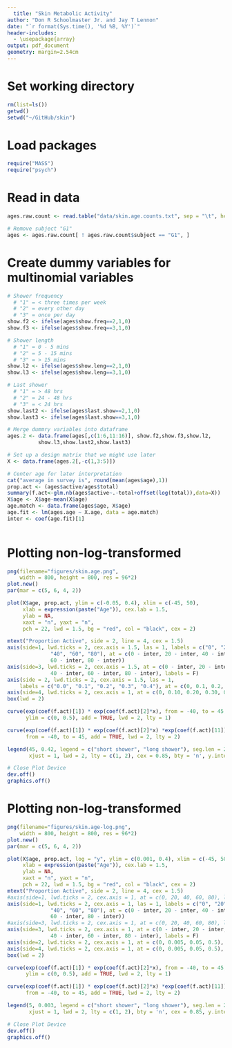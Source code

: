 ```yaml
---
  title: "Skin Metabolic Activity"
author: "Don R Schoolmaster Jr. and Jay T Lennon"
date: "`r format(Sys.time(), '%d %B, %Y')`"
header-includes:
  - \usepackage{array}
output: pdf_document
geometry: margin=2.54cm
---
```


# Set working directory
```r
rm(list=ls())
getwd()
setwd("~/GitHub/skin")
```

# Load packages
```r
require("MASS")
require("psych")
```

# Read in data 
```r
ages.raw.count <- read.table("data/skin.age.counts.txt", sep = "\t", header = T)

# Remove subject "G1"
ages <- ages.raw.count[ ! ages.raw.count$subject == "G1", ]
```

# Create dummy variables for multinomial variables
```r
# Shower frequency
  # "1" = < three times per week
  # "2" = every other day
  # "3" = once per day
show.f2 <- ifelse(ages$show.freq==2,1,0)
show.f3 <- ifelse(ages$show.freq==3,1,0)

# Shower length
  # "1" = 0 - 5 mins
  # "2" = 5 - 15 mins
  # "3" = > 15 mins
show.l2 <- ifelse(ages$show.leng==2,1,0)
show.l3 <- ifelse(ages$show.leng==3,1,0)

# Last shower
  # "1" = > 48 hrs
  # "2" = 24 - 48 hrs
  # "3" = < 24 hrs
show.last2 <- ifelse(ages$last.show==2,1,0)
show.last3 <- ifelse(ages$last.show==3,1,0)

# Merge dummry variables into dataframe
ages.2 <- data.frame(ages[,c(1:6,11:16)], show.f2,show.f3,show.l2, 
          show.l3,show.last2,show.last3)

# Set up a design matrix that we might use later
X <- data.frame(ages.2[,-c(1,3:5)])

# Center age for later interpretation
cat("average in survey is", round(mean(ages$age),1))
prop.act <- (ages$active/ages$total)
summary(f.act<-glm.nb(ages$active~.-total+offset(log(total)),data=X))
X$age <- X$age-mean(X$age)
age.match <- data.frame(ages$age, X$age)
age.fit <- lm(ages.age ~ X.age, data = age.match)
inter <- coef(age.fit)[1]
  
```

# Plotting non-log-transformed
```r
png(filename="figures/skin.age.png",
    width = 800, height = 800, res = 96*2)
plot.new()
par(mar = c(5, 6, 4, 2))

plot(X$age, prop.act, ylim = c(-0.05, 0.4), xlim = c(-45, 50), 
     xlab = expression(paste("Age")), cex.lab = 1.5,
     ylab = NA,
     xaxt = "n", yaxt = "n",
     pch = 22, lwd = 1.5, bg = "red", col = "black", cex = 2)

mtext("Proportion Active", side = 2, line = 4, cex = 1.5)
axis(side=1, lwd.ticks = 2, cex.axis = 1.5, las = 1, labels = c("0", "20",
              "40", "60", "80"), at = c(0 - inter, 20 - inter, 40 - inter, 
              60 - inter, 80 - inter))
axis(side=3, lwd.ticks = 2, cex.axis = 1.5, at = c(0 - inter, 20 - inter, 
              40 - inter, 60 - inter, 80 - inter), labels = F)
axis(side = 2, lwd.ticks = 2, cex.axis = 1.5, las = 1,
    labels = c("0.0", "0.1", "0.2", "0.3", "0.4"), at = c(0, 0.1, 0.2, 0.3, 0.4))
axis(side=4, lwd.ticks = 2, cex.axis = 1, at = c(0, 0.10, 0.20, 0.30, 0.40), labels = F)
box(lwd = 2)

curve(exp(coef(f.act)[1]) * exp(coef(f.act)[2]*x), from = -40, to = 45, 
      ylim = c(0, 0.5), add = TRUE, lwd = 2, lty = 1)

curve(exp(coef(f.act)[1]) * exp(coef(f.act)[2]*x) *exp(coef(f.act)[11]), 
      from = -40, to = 45, add = TRUE, lwd = 2, lty = 2)

legend(45, 0.42, legend = c("short shower", "long shower"), seg.len = 2.0,
       xjust = 1, lwd = 2, lty = c(1, 2), cex = 0.85, bty = 'n', y.intersp = 1.0)

# Close Plot Device
dev.off()
graphics.off()
```

# Plotting non-log-transformed
```r
png(filename="figures/skin.age-log.png",
    width = 800, height = 800, res = 96*2)
plot.new()
par(mar = c(5, 6, 4, 2))

plot(X$age, prop.act, log = "y", ylim = c(0.001, 0.4), xlim = c(-45, 50), 
     xlab = expression(paste("Age")), cex.lab = 1.5,
     ylab = NA,
     xaxt = "n", yaxt = "n",
     pch = 22, lwd = 1.5, bg = "red", col = "black", cex = 2)
mtext("Proportion Active", side = 2, line = 4, cex = 1.5)
#axis(side=1, lwd.ticks = 2, cex.axis = 1, at = c(0, 20, 40, 60, 80), las=1) 
axis(side=1, lwd.ticks = 2, cex.axis = 1, las = 1, labels = c("0", "20",
              "40", "60", "80"), at = c(0 - inter, 20 - inter, 40 - inter, 
              60 - inter, 80 - inter))
#axis(side=3, lwd.ticks = 2, cex.axis = 1, at = c(0, 20, 40, 60, 80), labels = F)
axis(side=3, lwd.ticks = 2, cex.axis = 1, at = c(0 - inter, 20 - inter, 
              40 - inter, 60 - inter, 80 - inter), labels = F)
axis(side=2, lwd.ticks = 2, cex.axis = 1, at = c(0, 0.005, 0.05, 0.5), las=1)
axis(side=4, lwd.ticks = 2, cex.axis = 1, at = c(0, 0.005, 0.05, 0.5), labels = F)
box(lwd = 2)

curve(exp(coef(f.act)[1]) * exp(coef(f.act)[2]*x), from = -40, to = 45, 
      ylim = c(0, 0.5), add = TRUE, lwd = 2, lty = 1)

curve(exp(coef(f.act)[1]) * exp(coef(f.act)[2]*x) *exp(coef(f.act)[11]), 
      from = -40, to = 45, add = TRUE, lwd = 2, lty = 2)

legend(5, 0.003, legend = c("short shower", "long shower"), seg.len = 2.0,
       xjust = 1, lwd = 2, lty = c(1, 2), bty = 'n', cex = 0.85, y.intersp = 1.0)

# Close Plot Device
dev.off()
graphics.off()
```